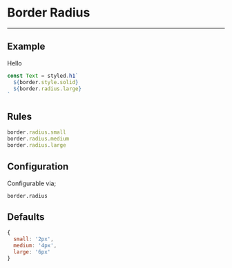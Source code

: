 
# Border Radius

---

## Example

<Radius>Hello</Radius>

```js
const Text = styled.h1`
  ${border.style.solid}
  ${border.radius.large}
`
```

## Rules

```js
border.radius.small
border.radius.medium
border.radius.large
```

## Configuration

Configurable via;

```
border.radius
```

## Defaults

```js
{
  small: '2px',
  medium: '4px',
  large: '6px'
}
```
